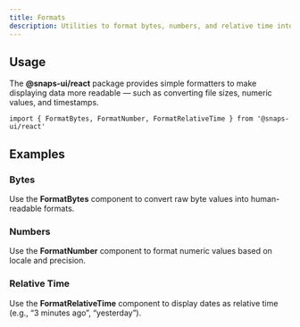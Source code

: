 ```yaml
---
title: Formats
description: Utilities to format bytes, numbers, and relative time into human-readable strings.
---
```


## Usage

The **@snaps-ui/react** package provides simple formatters to make displaying data more readable — such as converting file sizes, numeric values, and timestamps.

```tsx
import { FormatBytes, FormatNumber, FormatRelativeTime } from '@snaps-ui/react'
```

## Examples

### Bytes

Use the **FormatBytes** component to convert raw byte values into human-readable formats.

<ExampleTabs name="format-bytes" scope="format" />

### Numbers

Use the **FormatNumber** component to format numeric values based on locale and precision.

<ExampleTabs name="format-number" scope="format" />

### Relative Time

Use the **FormatRelativeTime** component to display dates as relative time (e.g., “3 minutes ago”, “yesterday”).

<ExampleTabs name="format-relative-time" scope="format" />
